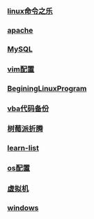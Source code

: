 === [[linux命令之乐]] ===
=== [[apache]] ===
=== [[MySQL]] ===
=== [[vim配置]] ===
=== [[BeginingLinuxProgram]] === 
=== [[vba代码备份]] ===
=== [[树莓派折腾]] ===
=== [[learn-list]] ===
=== [[os配置]] ===
=== [[虚拟机]] ===
=== [[windows]] ===
